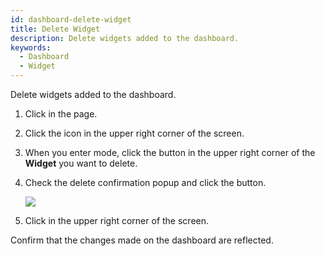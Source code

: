 ```yaml
---
id: dashboard-delete-widget
title: Delete Widget
description: Delete widgets added to the dashboard.
keywords:
  - Dashboard
  - Widget
---
```


Delete widgets added to the dashboard.

1. Click <Cmd sid='shell.header.dashboard' /> in the <Cmd sid='shell.header.launcher' /> page.

2. Click the <IcSet2 /> icon in the upper right corner of the screen.

3. When you enter <Cmd sid='reportApp.dashboardSettings' product='2' /> mode, click the <IcTrash2 /> button in the upper right corner of the **Widget** you want to delete.

4. Check the delete confirmation popup and click the <Cmd sid='reportApp.yes' product='2' /> button.

   <Image src='/img/biostarx-dashboard-widget-del.png' className='none' />

5. Click <Cmd sid='reportApp.apply' product='2' /> in the upper right corner of the <Cmd sid='reportApp.dashboardSettings' product='2' /> screen.

Confirm that the changes made on the dashboard are reflected.
